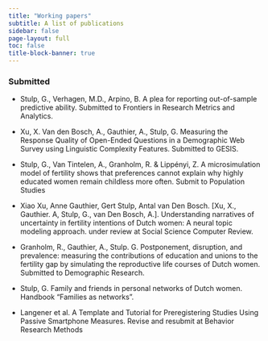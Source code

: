 ```yaml
---
title: "Working papers"
subtitle: A list of publications
sidebar: false
page-layout: full
toc: false
title-block-banner: true
---
```



### Submitted

* Stulp, G., Verhagen, M.D., Arpino, B. A plea for reporting out-of-sample predictive ability. Submitted to Frontiers in Research Metrics and Analytics. 

* Xu, X. Van den Bosch, A., Gauthier, A., Stulp, G. Measuring the Response Quality of Open-Ended Questions in a Demographic Web Survey using Linguistic Complexity Features. Submitted to GESIS. 

* Stulp, G., Van Tintelen, A., Granholm, R. & Lippényi, Z. A microsimulation model of fertility shows that preferences cannot explain why highly educated women remain childless more often. Submit to Population Studies

* Xiao Xu, Anne Gauthier, Gert Stulp, Antal van Den Bosch. [Xu, X., Gauthier. A, Stulp, G., van Den Bosch, A.]. Understanding narratives of uncertainty in fertility intentions of Dutch women: A neural topic modeling approach. under review at Social Science Computer Review.

* Granholm, R., Gauthier, A., Stulp. G. Postponement, disruption, and prevalence: measuring the contributions of education and unions to the fertility gap by simulating the reproductive life courses of Dutch women. Submitted to Demographic Research. 

* Stulp, G. Family and friends in personal networks of Dutch women. Handbook "Families as networks".

* Langener et al. A Template and Tutorial for Preregistering Studies Using Passive Smartphone Measures. Revise and resubmit at Behavior Research Methods